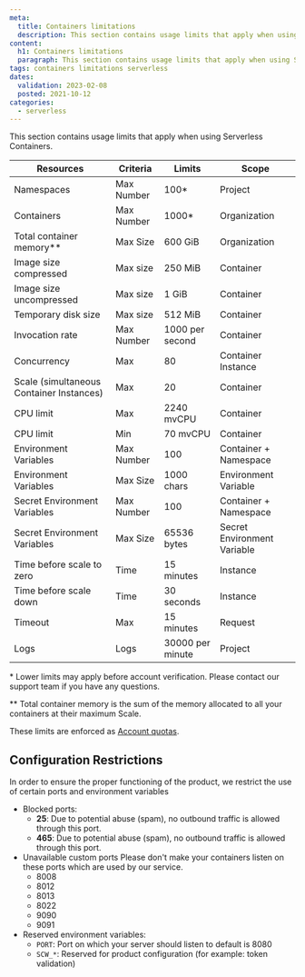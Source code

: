 ```yaml
---
meta:
  title: Containers limitations
  description: This section contains usage limits that apply when using Serverless Containers.
content:
  h1: Containers limitations
  paragraph: This section contains usage limits that apply when using Serverless Containers.
tags: containers limitations serverless
dates:
  validation: 2023-02-08
  posted: 2021-10-12
categories:
  - serverless
---
```


This section contains usage limits that apply when using Serverless Containers.

| Resources                                         | Criteria    | Limits           | Scope                       |
|---------------------------------------------------|-------------|------------------|-----------------------------|
| Namespaces                                        | Max Number  | 100*             | Project                     |
| Containers                                        | Max Number  | 1000*            | Organization                |
| Total container memory\**                         | Max Size    | 600 GiB          | Organization                |
| Image size compressed                             | Max size    | 250 MiB          | Container                   |
| Image size uncompressed                           | Max size    | 1 GiB            | Container                   |
| Temporary disk size                               | Max size    | 512 MiB          | Container                   |
| Invocation rate                                   | Max Number  | 1000 per second  | Container                   |
| Concurrency                                       | Max         | 80               | Container Instance          |
| Scale (simultaneous Container Instances)          | Max         | 20               | Container                   |
| CPU limit                                         | Max         | 2240 mvCPU       | Container                   |
| CPU limit                                         | Min         | 70 mvCPU         | Container                   |
| Environment Variables                             | Max Number  | 100              | Container + Namespace       |
| Environment Variables                             | Max Size    | 1000 chars       | Environment Variable        |
| Secret Environment Variables                      | Max Number  | 100              | Container + Namespace       |
| Secret Environment Variables                      | Max Size    | 65536 bytes      | Secret Environment Variable |
| Time before scale to zero                         | Time        | 15 minutes       | Instance                    |
| Time before scale down                            | Time        | 30 seconds       | Instance                    |
| Timeout                                           | Max         | 15 minutes       | Request                     |
| Logs                                              | Logs        | 30000 per minute | Project                     |

\* Lower limits may apply before account verification. Please contact our support team if you have any questions.

\** Total container memory is the sum of the memory allocated to all your containers at their maximum Scale.

These limits are enforced as [Account quotas](/console/my-account/reference-content/account-quotas/#serverless-containers).

## Configuration Restrictions

In order to ensure the proper functioning of the product, we restrict the use of certain ports and environment variables

* Blocked ports:
  * **25**: Due to potential abuse (spam), no outbound traffic is allowed through this port.
  * **465**: Due to potential abuse (spam), no outbound traffic is allowed through this port.
* Unavailable custom ports
  Please don't make your containers listen on these ports which are used by our service.
  * 8008
  * 8012
  * 8013
  * 8022
  * 9090
  * 9091
* Reserved environment variables:
  * `PORT`: Port on which your server should listen to default is 8080
  * `SCW_*`: Reserved for product configuration (for example: token validation)
